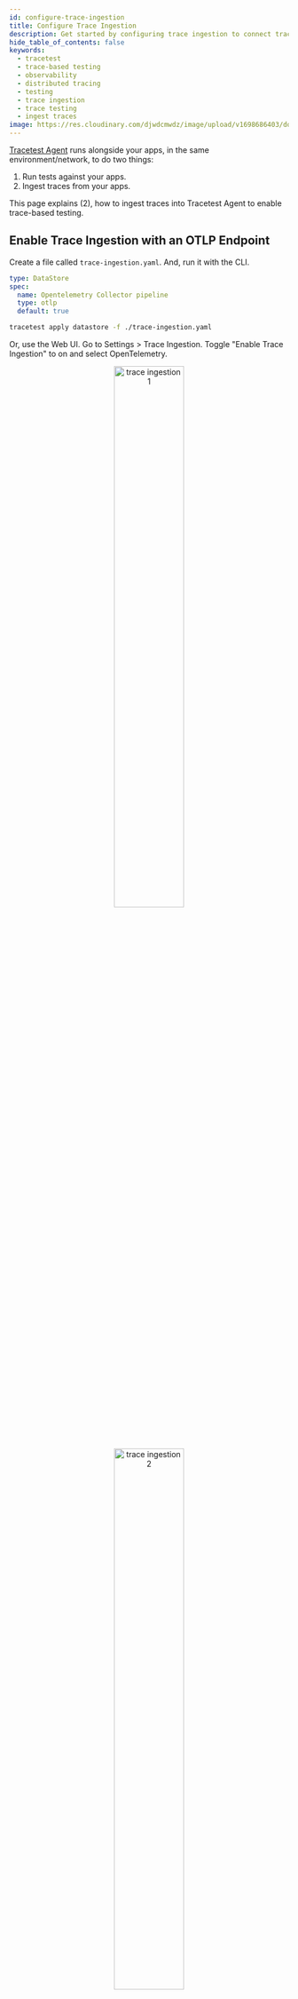 ```yaml
---
id: configure-trace-ingestion
title: Configure Trace Ingestion
description: Get started by configuring trace ingestion to connect traces to tests. Tracetest allows you to quickly build integration and end-to-end tests, powered by your OpenTelemetry traces.
hide_table_of_contents: false
keywords:
  - tracetest
  - trace-based testing
  - observability
  - distributed tracing
  - testing
  - trace ingestion
  - trace testing
  - ingest traces
image: https://res.cloudinary.com/djwdcmwdz/image/upload/v1698686403/docs/Blog_Thumbnail_14_rsvkmo.jpg
---
```



[Tracetest Agent](/concepts/agent) runs alongside your apps, in the same environment/network, to do two things:

1. Run tests against your apps.
2. Ingest traces from your apps.

This page explains (2), how to ingest traces into Tracetest Agent to enable trace-based testing.

## Enable Trace Ingestion with an OTLP Endpoint

Create a file called `trace-ingestion.yaml`. And, run it with the CLI.

```yaml title="trace-ingestion.yaml"
type: DataStore
spec:
  name: Opentelemetry Collector pipeline
  type: otlp
  default: true
```

```bash title="Terminal"
tracetest apply datastore -f ./trace-ingestion.yaml
```

Or, use the Web UI. Go to Settings > Trace Ingestion. Toggle "Enable Trace Ingestion" to on and select OpenTelemetry.

<p align="center">
  <img src="https://res.cloudinary.com/djwdcmwdz/image/upload/v1727178199/docs/app.tracetest.io_organizations_ttorg_e66318ba6544b856_environments_ttenv_ed85b0979257d37b_tests_page_1_3_l0v8wp.png" alt="trace ingestion 1" width="50%" />
  <img src="https://res.cloudinary.com/djwdcmwdz/image/upload/v1727178201/docs/app.tracetest.io_organizations_ttorg_e66318ba6544b856_environments_ttenv_ed85b0979257d37b_tests_page_1_4_fyhu3d.png" alt="trace ingestion 2" width="50%" />
</p>

## Configure Trace Exporters to Send Traces to Tracetest Agent

Once configured, Tracetest Agent exposes OTLP ports `4317` (gRPC) and `4318` (HTTP) for trace ingestion. Configure your trace exporters to send traces to the Tracetest Agent OTLP endpoint.

<Tabs groupId="installation">
<TabItem value="cli" label="Tracetest CLI" default>

With the Tracetest Agent running locally, the trace ingestion OTLP endpoints will be:

- gRPC: `http://localhost:4317`
- HTTP: `http://localhost:4318/v1/traces`

</TabItem>
<TabItem value="docker" label="Docker">

With the Tracetest Agent running in Docker with `tracetest-agent` as the service name, the trace ingestion OTLP endpoints will be:

- gRPC: `http://tracetest-agent:4317`
- HTTP: `http://tracetest-agent:4318/v1/traces`

</TabItem>
<TabItem value="docker-compose" label="Docker Compose">

With the Tracetest Agent running in Docker with `tracetest-agent` as the service name, the trace ingestion OTLP endpoints will be:

- gRPC: `http://tracetest-agent:4317`
- HTTP: `http://tracetest-agent:4318/v1/traces`

</TabItem>
<TabItem value="kubernetes" label="Kubernetes">

With the Tracetest Agent running in Kubernetes with `tracetest-agent` as the service name, the trace ingestion OTLP endpoints will be:

- gRPC: `http://tracetest-agent.default.svc.cluster.local:4317`
- HTTP: `http://tracetest-agent.default.svc.cluster.local:4318/v1/traces`

</TabItem>
<TabItem value="helm" label="Helm">

With the Tracetest Agent running in Kubernetes with `agent` as the Helm `<release-name>`, the trace ingestion OTLP endpoints will be:

- gRPC: `http://agent-tracetest-agent:4317`
- HTTP: `http://agent-tracetest-agent:4318/v1/traces`

</TabItem>
</Tabs>

<Tabs groupId="exporters">
<TabItem value="nodejs" label="Node.js" default>

1. Install Dependecies

```bash title="Terminal"
npm install --save @opentelemetry/auto-instrumentations-node
```

2. Initilize Tracing

Create an initialization file called `tracing.js`. Import it as the first step in your application lifecycle or include it with the `-r` / `--require` Node.js CLI option.

```js title="tracing.js"
const opentelemetry = require('@opentelemetry/sdk-node');
const { OTLPTraceExporter } =  require('@opentelemetry/exporter-trace-otlp-http');
const { getNodeAutoInstrumentations } = require('@opentelemetry/auto-instrumentations-node');

const sdk = new opentelemetry.NodeSDK({
  // environment vars are loaded in the start step
  traceExporter: new OTLPTraceExporter(),
  instrumentations: [
    getNodeAutoInstrumentations({
      // we recommend disabling fs autoinstrumentation since it can be noisy and expensive during startup
      '@opentelemetry/instrumentation-fs': {
          enabled: false,
      },
    }),
  ],
});

sdk.start();
```

3. Configure and Run

Configure OpenTelemetry to send traces to Tracetest using environment variables. Run the Node.js app by preloading the OpenTelemetry initialization file with `-r`.

```bash title="Terminal"
export OTEL_SERVICE_NAME=my-service-name
export OTEL_EXPORTER_OTLP_PROTOCOL=http/protobuf
export OTEL_EXPORTER_OTLP_ENDPOINT="http://<tracetest-agent>:4318"
export OTEL_EXPORTER_OTLP_HEADERS="x-tracetest-token=<token>"

node -r ./tracing.js app.js
```

</TabItem>
<TabItem value="python" label="Python">

1. Install Packages

```bash
python -m pip install opentelemetry-instrumentation \
                      opentelemetry-distro \
                      opentelemetry-exporter-otlp
```

2. Initilize Tracing

```bash
opentelemetry-bootstrap --action=install
```

3. Configure and Run

Configure OpenTelemetry to send traces to Tracetest using environment variables. Run the Python app by using the `opentelemetry-instrument` module.

```bash
export OTEL_SERVICE_NAME=my-service-name
export OTEL_EXPORTER_OTLP_PROTOCOL=http/protobuf
export OTEL_EXPORTER_OTLP_ENDPOINT="http://<tracetest-agent>:4318"
export OTEL_EXPORTER_OTLP_HEADERS="x-tracetest-token=<token>"

opentelemetry-instrument python app.py
```

</TabItem>
<TabItem value="go" label="Go">

1. Install Dependecies

```bash title="Terminal"
go get \
  github.com/gorilla/mux v1.8.1 \
  go.opentelemetry.io/contrib/instrumentation/github.com/gorilla/mux/otelmux v0.56.0 \
  go.opentelemetry.io/otel v1.31.0 \
  go.opentelemetry.io/otel/exporters/otlp/otlptrace v1.31.0 \
  go.opentelemetry.io/otel/exporters/otlp/otlptrace/otlptracehttp v1.31.0 \
  go.opentelemetry.io/otel/sdk v1.31.0 \
  go.opentelemetry.io/otel/trace v1.31.0
```

2. Initialize Tracing

Update your `main.go` file.

```go title="main.go"
package main

import (
	"context"
	"fmt"
	"log"
	"net/http"
	"os"

	"github.com/gorilla/mux"
	"go.opentelemetry.io/contrib/instrumentation/github.com/gorilla/mux/otelmux"
	"go.opentelemetry.io/otel"
	"go.opentelemetry.io/otel/attribute"
	"go.opentelemetry.io/otel/exporters/otlp/otlptrace"
	"go.opentelemetry.io/otel/exporters/otlp/otlptrace/otlptracehttp"
	"go.opentelemetry.io/otel/propagation"
	"go.opentelemetry.io/otel/sdk/resource"
	sdktrace "go.opentelemetry.io/otel/sdk/trace"
	semconv "go.opentelemetry.io/otel/semconv/v1.26.0"
	"go.opentelemetry.io/otel/trace"
)

var svcName = os.Getenv("OTEL_SERVICE_NAME")
var tracer trace.Tracer

func newExporter(ctx context.Context) (sdktrace.SpanExporter, error) {
	otlpTraceExporter, err := otlptrace.New(ctx, otlptracehttp.NewClient())
	if err != nil {
		log.Fatal(err)
	}

	return otlpTraceExporter, nil
}

func newTraceProvider(exp sdktrace.SpanExporter) *sdktrace.TracerProvider {
	// Ensure default SDK resources and the required service name are set.
	r, err := resource.Merge(
		resource.Default(),
		resource.NewWithAttributes(
			semconv.SchemaURL,
			semconv.ServiceNameKey.String(svcName),
		),
	)

	if err != nil {
		panic(err)
	}

	tp := sdktrace.NewTracerProvider(
		sdktrace.WithBatcher(exp),
		sdktrace.WithResource(r),
	)

	otel.SetTextMapPropagator(
		propagation.NewCompositeTextMapPropagator(
			propagation.TraceContext{},
			propagation.Baggage{},
		),
	)

	return tp
}

func homePage(w http.ResponseWriter, r *http.Request) {
	_, span := tracer.Start(r.Context(), "Homepage")
	defer span.End()

	span.SetAttributes(
		attribute.Bool("home.endpoint.hit", true),
	)

	fmt.Fprintf(w, "Welcome to the HomePage!")
	fmt.Println("Endpoint Hit: homePage")
}

func main() {
	ctx := context.Background()

	exp, err := newExporter(ctx)
	if err != nil {
		log.Fatalf("failed to initialize exporter: %v", err)
	}

	// Create a new tracer provider with a batch span processor and the given exporter.
	tp := newTraceProvider(exp)

	// Handle shutdown properly so nothing leaks.
	defer func() { _ = tp.Shutdown(ctx) }()

	otel.SetTracerProvider(tp)

	// Finally, set the tracer that can be used for this package.
	tracer = tp.Tracer(svcName)

	r := mux.NewRouter()
	r.Use(otelmux.Middleware(svcName))
	r.HandleFunc("/", homePage)
	http.Handle("/", r)

	fmt.Println("Server Started at http://localhost:8080")
	log.Fatal(http.ListenAndServe(":8080", nil))
}
```

3. Configure and Run

Configure OpenTelemetry to send traces to Tracetest using environment variables. Run the Go app by exporting environment variables.

```bash title="Terminal"
export OTEL_SERVICE_NAME=my-service-name
export OTEL_EXPORTER_OTLP_PROTOCOL=http/protobuf
export OTEL_EXPORTER_OTLP_ENDPOINT="http://<tracetest-agent>:4318"
export OTEL_EXPORTER_OTLP_HEADERS="x-tracetest-token=<token>"

go run .
```

</TabItem>
<TabItem value="kubernetes" label="Kubernetes">

With the Tracetest Agent running in Kubernetes with `tracetest-agent` as the service name, the trace ingestion OTLP endpoints will be:

- gRPC: `http://tracetest-agent.default.svc.cluster.local:4317`
- HTTP: `http://tracetest-agent.default.svc.cluster.local:4318/v1/traces`

</TabItem>
<TabItem value="helm" label="Helm">

With the Tracetest Agent running in Kubernetes with `agent` as the Helm `<release-name>`, the trace ingestion OTLP endpoints will be:

- gRPC: `http://agent-tracetest-agent:4317`
- HTTP: `http://agent-tracetest-agent:4318/v1/traces`

</TabItem>
</Tabs>

:::note Need more detailed guidance?
[Refer to the Trace Ingestion docs, here.](/configuration/connecting-to-data-stores/overview)
:::

:::tip Don't have OpenTelemetry installed?
[Follow these instructions to install OpenTelemetry in 5 minutes without any code changes!](./no-otel.mdx)
:::
